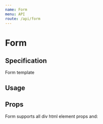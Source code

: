```yaml
---
name: Form
menu: API
route: /api/form
---
```



# Form

## Specification

Form template

## Usage

<Playground>
  <Form label widths={['100%', 150, '20rem', '100px', '50%']} />
</Playground>

## Props

Form supports all div html element props and:

<Props of={Form} />
